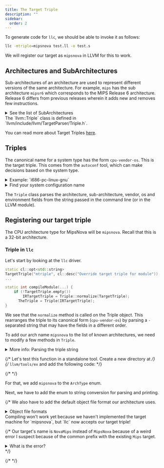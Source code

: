 ```yaml
---
title: The Target Triple
description: ""
sidebar:
  order: 2
---
```



To generate code for `llc`, we should be able to invoke it as follows:

```bash "-mtriple=mipsnova"
llc -mtriple=mipsnova test.ll -o test.s
```

We will register our target as `mipsnova` in LLVM for this to work.

## Architectures and SubArchitectures

Sub-architectures of an architecture are used to represent different versions of
the same architecture. For example, `mips` has the sub architecture `mipsr6` which
corresponds to the MIPS Release 6 architecture. Release 6 differs from previous releases
wherein it adds new and removes few instructions.

<details>
<summary>See the list of SubArchitectures</summary>
<CodeSnippet id="sub-arch"/>
</details>



<Aside title="In the source">
The `llvm::Triple` class is defined in `llvm/include/llvm/TargetParser/Triple.h`.

You can read more about Target Triples [here](https://wiki.osdev.org/Target_Triplet).
</Aside>

## Triples
The canonical name for a system type has the form `cpu-vendor-os`.
This is the target triple.
This comes from the `autoconf` tool, which can make decisions based on the
system type.

<details>
<summary>Example: `i686-pc-linux-gnu`</summary>

Breaking down,

- `i686` is the CPU architecture, which is a 32-bit Intel x86.
- `pc-linux` is the vendor, which is a generic PC.
- `gnu` is the operating system, which is GNU/Linux.

</details>

<details>
<summary> Find your system configuration name </summary>
To find your system configuration name, run this command:

```bash withOutput title="llvm-project"
> bash llvm/cmake/config.guess

x86_64-unknown-linux-gnu
```

To explore further, you can look into this
snippet from the `config.guess` file:
```bash withOutput title="from config.guess"
> UNAME_MACHINE=`(uname -m) 2>/dev/null` || UNAME_MACHINE=unknown
> UNAME_RELEASE=`(uname -r) 2>/dev/null` || UNAME_RELEASE=unknown
> UNAME_SYSTEM=`(uname -s) 2>/dev/null`  || UNAME_SYSTEM=unknown
> UNAME_VERSION=`(uname -v) 2>/dev/null` || UNAME_VERSION=unknown
> echo "${UNAME_MACHINE}:${UNAME_SYSTEM}:${UNAME_RELEASE}:${UNAME_VERSION}"

x86_64:Linux:5.15.153.1-microsoft-standard-WSL2:#1 SMP Fri Mar 29 23:14:13 UTC 2024
```
</details>

The `Triple` class parses the architecture, sub-architecture, vendor, os and environment
fields from the string passed in the command line (or in the LLVM module).

## Registering our target triple
The CPU architecture type for MipsNova will be `mipsnova`. Recall that this is
a 32-bit architecture.

### Triple in `llc`
Let's start by looking at the `llc` driver.

```cpp title="llvm/tools/llc/llc.cpp" {6-9} mark="Triple::normalize"
static cl::opt<std::string>
TargetTriple("mtriple", cl::desc("Override target triple for module"));
...

static int compileModule(...) {
    if (!TargetTriple.empty())
        IRTargetTriple = Triple::normalize(TargetTriple);
      TheTriple = Triple(IRTargetTriple);
}
```

We see that the `normalize` method is called on the Triple object.
This rearranges the triple to its canonical form (`cpu-vendor-os`) by parsing a `-`
separated string that may have the fields in a different order.


To add our arch name `mipsnova` to the list of known architectures, we need to
modify a few methods in `Triple`.

<details>
<summary>More info: Parsing the triple string</summary>
The constructor for `Triple` takes a string and parses it with these functions.
Right now we are interested in the `parseArch` method.
<CodeSnippet id="triple2" mark="parseArch" noContext noIns/>
</details>

{/* Let's test this function in a standalone tool. Create a new directory at */}
{/* `llvm/tools/ex` and add the following code: */}

{/* <CodeSnippet id="ex-cmake"/> */}

For that, we add `mipsnova` to the `ArchType` enum.

<CodeSnippet id="triple1" />

Next, we have to add the enum to string conversion for parsing and printing.

<CodeSnippet id="get-arch-type-name"/>
<CodeSnippet id="case-triple"/>
<CodeSnippet id="parse-arch-nova"/>

{/* We also have to add the default object file format our architecture uses.

<details>
<summary>Object file formats</summary>
There is a nice  */}

Since `mipsnova` is a 32-bit architecture, we mention that in `getArchPointerBitWidth`.

<CodeSnippet id="32-bit-nova-ptr"/>

`mipsnova` is already 32 bit, so add it after `mipsel` in `get32BitArchVariant`.

<CodeSnippet id="32bit-variant"/>

<CodeSnippet id="64bit-variant"/>

<Details title="Why is this required?">
I am not sure myself. It seems like this is used for the LLVM JIT engine but if you 
know more, please let me know (the GitHub repo url is at the top-right of this page!).
</Details>


### Setting up the target in CMake

The target files live in the `llvm/lib/Target/` directory.
We add our directory `Nova` here and add our target
the list of all targets in `llvm/CMakeLists.txt`.
<CodeSnippet id="nova-all-targets-cmake"/>

Create the `CMakeLists.txt` file in our `Nova` directory.
<CodeSnippet id="nova-cmake1"/>

<Details title="Todo (for the author)" type="warning">
`LINK_COMPONENTS` does not appear to be required. Removing that section still compiles
`llc` with our target. Figure out why that is so.
</Details>

Finish by adding our source file `MipsNovaTargetMachine.cpp` to the same directory.
We will get back to this later to fill in the required methods. Right now, this will
enable us to compile `llc` with `mipsnova`.
<CodeSnippet id="nova-tm-cpp"/>

## Build LLVM with our target 
Now, build LLVM with the `Nova` target.

```bash Build LLVM
cd llvm-project

cmake -S llvm -B build -G Ninja \
      -DCMAKE_BUILD_TYPE=Release \
      -DLLVM_BUILD_TESTS=ON \
      -DLLVM_PARALLEL_LINK_JOBS=8 \
      -DLLVM_TARGETS_TO_BUILD='X86;Nova'

cmake --build build --target llc
```

Now we can see our target listed in the `llc` help output like so:
```bash withOutput "mipsnova"
> build/bin/llc -version
...
   mipsel   - MIPS (32-bit little endian)
   mipsnova - MipsNova (32-bit big endian)
   x86      - 32-bit X86: Pentium-Pro and above
...
```

<Details title="Running llc with mipsnova">
You can try running the following:
```bash "-mtriple=mipsnova" withOutput
> build/bin/llc -mtriple=mipsnova < /dev/null

PLEASE submit a bug report to https://github.com/llvm/llvm-project/issues/ and include the crash backtrace.
Stack dump:
0.      Program arguments: build/bin/llc -mtriple=mipsnova
 #0 0x000056117674c440 llvm::sys::PrintStackTrace(llvm::raw_ostream&, int) (build/bin/llc+0x1dce440)
...
```
<Details title="What happened?" type='danger'>
The target machine for `mipsnova` is not implemented yet. We will get to that in the next section.

Before registering the target, we would get this error:
```log wrap
llc: error: unable to get target for 'mipsnova', see --version and --triple.
```
</Details>
</Details>
Compiling won't work yet because we haven't implemented the target machine for `mipsnova`,
but `llc` now accepts our target triple!

{/* Our target's name is `NovaMips` instead of `MipsNova` because of a weird error I suspect because of the common prefix with the existing `Mips` target.
<details>
<summary>What is the error?</summary>
```
-- Clang version: 21.0.0git
CMake Error at cmake/modules/LLVM-Config.cmake:271 (message):
  Library 'Mips' is a direct reference to a target library for an omitted
  target.
Call Stack (most recent call first):
  cmake/modules/AddLLVM.cmake:779 (llvm_map_components_to_libnames)
  cmake/modules/AddLLVM.cmake:944 (llvm_add_library)
  tools/llvm-exegesis/lib/Mips/CMakeLists.txt:16 (add_llvm_library)
```
</details> */}

{/* <CodeSnippet id='start-target-cmake'/> */}